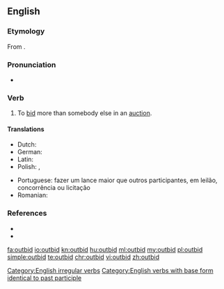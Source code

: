 ==English==

===Etymology===
From {{prefix|out|bid}}.

===Pronunciation===
* {{IPA|/aʊtˈbɪd/}}

===Verb===
{{en-verb|outbids|outbidding|outbid}}

# To [[bid]] more than somebody else in an [[auction]].

====Translations====
{{trans-top|To bid more than somebody else}}
* Dutch: {{t+|nl|overbieden}}
* German: {{t|de|überbieten}}
* Latin: {{t+|la|adiciō}}
* Polish: {{t|pl|przelicytować|pf}}, {{t|pl|przelicytowywać|impf}}
{{trans-mid}}
* Portuguese: fazer um lance maior que outros participantes, em leilão, concorrência ou licitação
* Romanian: {{t+|ro|supralicita}}
{{trans-bottom}}

===References===
* {{R:Century 1911}}
* {{R:Webster 1913}}

[[Category:English irregular verbs]]
[[Category:English verbs with base form identical to past participle]]

[[fa:outbid]]
[[io:outbid]]
[[kn:outbid]]
[[hu:outbid]]
[[ml:outbid]]
[[my:outbid]]
[[pl:outbid]]
[[simple:outbid]]
[[te:outbid]]
[[chr:outbid]]
[[vi:outbid]]
[[zh:outbid]]